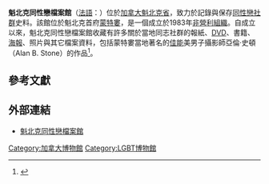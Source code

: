 '''魁北克同性戀檔案館'''（[[法語|法語]]：{{lang|fr|Archives gaies du Québec}}）位於[[加拿大|加拿大]][[魁北克省|魁北克省]]，致力於記錄與保存[[同性戀社群|同性戀社群]]史料。該館位於魁北克首府[[蒙特婁|蒙特婁]]，是一個成立於1983年[[非營利組織|非營利組織]]。自成立以來，魁北克同性戀檔案館收藏有許多關於當地同志社群的報紙、[[DVD|DVD]]、書籍、[[海報|海報]]、照片與其它檔案資料，包括蒙特婁當地著名的[[佳能|佳能]]美男子攝影師亞倫·史頓（Alan B. Stone）的作品<ref name>{{cite news | author =Matthew Hays | title =Flesh for Fantasy| publisher =CBC News  | date =May 2, 2006 | url =http://www.cbc.ca/news/story/2006/05/02/alan-stone-beefcake.html | accessdate=2009-04-03}}</ref>。

==  參考文獻  ==
{{Reflist}}

==  外部連結  ==
*[https://web.archive.org/web/20090606155718/http://www.agq.qc.ca/enf/car.html 魁北克同性戀檔案館]{{en}}

{{Museum-stub}}
{{LGBT}}

[[Category:加拿大博物館|Category:加拿大博物館]]
[[Category:LGBT博物館|Category:LGBT博物館]]